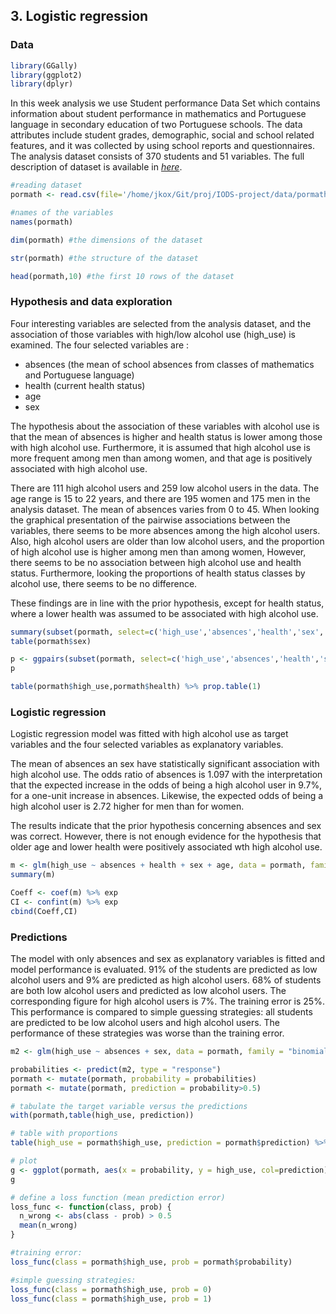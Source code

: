 
## 3. Logistic regression

### Data

```r
library(GGally)
library(ggplot2)
library(dplyr)
```

In this week analysis we use Student performance Data Set which contains information about student performance in mathematics and Portuguese language in secondary education of two Portuguese schools. The data attributes include student grades, demographic, social and school related features, and it was collected by using school reports and questionnaires. The analysis dataset consists of 370 students and 51 variables. The full description of dataset is available in [_here_](https://archive.ics.uci.edu/ml/datasets/Student+Performance).
```r
#reading dataset
pormath <- read.csv(file='/home/jkox/Git/proj/IODS-project/data/pormath.csv')

#names of the variables
names(pormath)

dim(pormath) #the dimensions of the dataset

str(pormath) #the structure of the dataset

head(pormath,10) #the first 10 rows of the dataset
```

### Hypothesis and data exploration

Four interesting variables are selected from the analysis dataset, and the association of those variables with high/low alcohol use (high_use) is examined. The four selected variables are :\

* absences (the mean of school absences from classes of mathematics and Portuguese language)
* health (current health status)
* age
* sex

The hypothesis about the association of these variables with alcohol use is that the mean of absences is higher and health status is lower among those with high alcohol use. Furthermore, it is assumed that high alcohol use is more frequent among men than among women, and that age is positively associated with high alcohol use.

There are 111 high alcohol users and 259 low alcohol users in the data. The age range is 15 to 22 years, and there are 195 women and 175 men in the analysis dataset. The mean of absences varies from 0 to 45. When looking the graphical presentation of the pairwise associations between the variables, there seems to be more absences among the high alcohol users. Also, high alcohol users are older than low alcohol users, and the proportion of high alcohol use is higher among men than among women, However, there seems to be no association between high alcohol use and health status. Furthermore, looking the proportions of health status classes by alcohol use, there seems to be no difference.

These findings are in line with the prior hypothesis, except for health status, where a lower health was assumed to be associated with high alcohol use.

```r
summary(subset(pormath, select=c('high_use','absences','health','sex','age')))
table(pormath$sex)

p <- ggpairs(subset(pormath, select=c('high_use','absences','health','sex','age')), mapping = aes(col=high_use,alpha=0.3), lower = list(combo = wrap("facethist", bins = 20)))
p

table(pormath$high_use,pormath$health) %>% prop.table(1)
```

### Logistic regression

Logistic regression model was fitted with high alcohol use as target variables and the four selected variables as explanatory variables.\

The mean of absences an sex have statistically significant association with high alcohol use. The odds ratio of absences is 1.097 with the interpretation that the expected increase in the odds of being a high alcohol user in 9.7%, for a one-unit increase in absences. Likewise, the expected odds of being a high alcohol user is 2.72 higher for men than for women.\

The results indicate that the prior hypothesis concerning absences and sex was correct. However, there is not enough evidence for the hypothesis that older age and lower health were positively associated wth high alcohol use.

```r
m <- glm(high_use ~ absences + health + sex + age, data = pormath, family = "binomial")
summary(m)

Coeff <- coef(m) %>% exp
CI <- confint(m) %>% exp
cbind(Coeff,CI)
```

### Predictions

The model with only absences and sex as explanatory variables is fitted and model performance is evaluated. 91% of the students are predicted as low alcohol users and 9% are predicted as high alcohol users. 68% of students are both low alcohol users and predicted as low alcohol users. The corresponding figure for high alcohol users is 7%. The training error is 25%. This performance is compared to simple guessing strategies: all students are predicted to be low alcohol users and high alcohol users. The performance of these strategies was worse than the training error.

```r

m2 <- glm(high_use ~ absences + sex, data = pormath, family = "binomial")

probabilities <- predict(m2, type = "response")
pormath <- mutate(pormath, probability = probabilities)
pormath <- mutate(pormath, prediction = probability>0.5)

# tabulate the target variable versus the predictions
with(pormath,table(high_use, prediction))

# table with proportions
table(high_use = pormath$high_use, prediction = pormath$prediction) %>% prop.table %>% addmargins()

# plot
g <- ggplot(pormath, aes(x = probability, y = high_use, col=prediction)) + geom_point()
g

# define a loss function (mean prediction error)
loss_func <- function(class, prob) {
  n_wrong <- abs(class - prob) > 0.5
  mean(n_wrong)
}

#training error:
loss_func(class = pormath$high_use, prob = pormath$probability)

#simple guessing strategies:
loss_func(class = pormath$high_use, prob = 0)
loss_func(class = pormath$high_use, prob = 1)
```
